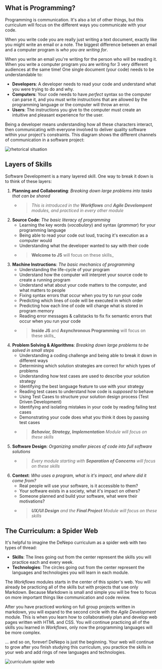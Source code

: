 ## What is Programming?

Programming is communication. It's also a lot of other things, but this
curriculum will focus on the different ways you communicate with your code.

When you write code you are really just writing a text document, exactly like
you might write an email or a note. The biggest difference between an email and
a computer program is _who you are writing for_.

When you write an email you're writing for the person who will be reading it.
When you write a computer program you are writing for 3 very different audiences
at the same time! One single document (your code) needs to be understandable to:

- **Developers**: A developer needs to read your code and understand what you
  were trying to do and why.
- **Computers**: Your code needs to have _perfect_ syntax so the computer can
  parse it, and you must write instructions that are allowed by the programming
  language or the computer will throw an error.
- **Users**: The instructions you give to the computer must create an intuitive
  and pleasant experience for the user.

Being a developer means understanding how all these characters interact, then
communicating with everyone involved to deliver quality software within your
project's constraints. This diagram shows the different channels of
communication in a software project:

![rhetorical situation](./web-development-curriculum/assets/rhetorical-situation.svg)

## Layers of Skills

Software Development is a many layered skill. One way to break it down is to think of these layers:

1. **Planning and Collaborating**: _Breaking down large problems into tasks that can be shared_
   - > _This is introduced in the **Workflows** and **Agile Develompent** modules, and practiced in every other module_
1. **Source Code**: _The basic literacy of programming_
   - Learning the key words \(_vocabulary_\) and syntax \(_grammar_\) for your programming language
   - Being able to read your code out loud, tracing it's execution as a computer would
   - Understanding what the developer wanted to say with their code
   - > **Welcome to JS** will focus on these skills\_
1. **Machine Instructions**: _The basic mechanics of programming_
   - Understanding the life-cycle of your program
   - Understand how the computer will interpret your source code to create a running program
   - Understand what about your code matters to the computer, and what matters to people
   - Fixing syntax errors that occur when you try to run your code
   - Predicting which lines of code will be executed in which order
   - Predicting how each line of code will change what is stored in program memory
   - Reading error messages & callstacks to fix fix semantic errors that occur when you run your code
   - > **Inside JS** and **Asynchronous Programming** will focus on these skills\_
1. **Problem Solving & Algorithms**: _Breaking down large problems to be solved in small steps_
   - Understanding a coding challenge and being able to break it down in different ways
   - Determining which solution strategies are correct for which types of problems
   - Understanding how test cases are used to describe your solution strategy
   - Identifying the best language feature to use with your strategy
   - Reading test cases to understand how code is _supposed to_ behave
   - Using Test Cases to structure your solution design process \(Test Driven Development\)
   - Identifying and isolating mistakes in your code by reading failing test cases
   - Demonstrating your code does what you think it does by passing test cases
   - > _**Behavior, Strategy, Implementation** Module will focus on these skills_
1. **Software Design**: _Organizing smaller pieces of code into full software solutions_
   - > _Every module starting with **Separation of Concerns** will focus on these skills_
1. **Context**: _Who uses a program, what is it's impact, and where did it come from?_
   - Real people will use your software, is it accessible to them?
   - Your software exists in a society, what it's impact on others?
   - Someone planned and build your software, what were their motivations?
   - > _**UX/UI Design** and the **Final Project** Module will focus on these skills_

## The Curriculum: a Spider Web

It's helpful to imagine the DeNepo curriculum as a spider web with two types of
thread:

- **Skills**: The lines going out from the center represent the skills you will
  practice each and every week.
- **Technologies**: The circles going out from the center represent the
  languages and technologies you will learn in each module.

The _Workflows_ modules starts in the center of this spider's web. You will
already be practicing all of the skills but with projects that use only
Markdown. Because Markdown is small and simple you will be free to focus on more
important things like communication and code review.

After you have practiced working on full group projects written in markdown, you
will expand to the second circle with the _Agile Development_ module. This is
when you learn how to collaboratively plan and develop web pages written with
HTML and CSS. You will continue practicing all of the skills you learned in
_Workflows_, only now the programming languages will be more complex.

... and so on, forever! DeNepo is just the beginning. Your web will continue to
grow after you finish studying this curriculum, you practice the skills in your
web and add rings of new languages and technologies.

![curriculum spider web](./web-development-curriculum/assets/curriculum-spider-web.svg)
